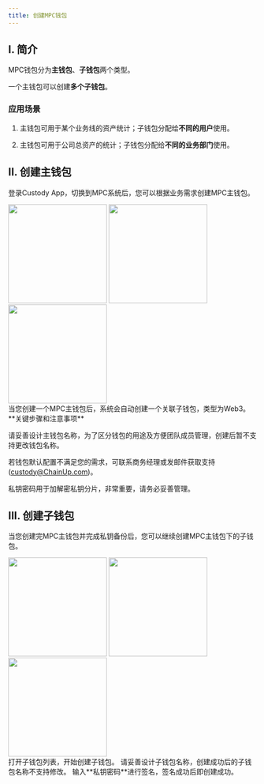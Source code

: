 ```yaml
---
title: 创建MPC钱包
---
```


## I. 简介

MPC钱包分为**主钱包**、**子钱包**两个类型。

一个主钱包可以创建**多个子钱包**。

### 应用场景

1. 主钱包可用于某个业务线的资产统计；子钱包分配给**不同的用户**使用。

2. 主钱包可用于公司总资产的统计；子钱包分配给**不同的业务部门**使用。


## II. 创建主钱包

登录Custody App，切换到MPC系统后，您可以根据业务需求创建MPC主钱包。

<div className="w-full flex items-center justify-center">
    <CardGroup cols={3}>
        <img src="/images/quickstart/mpc-main1_cn.png" width="200"/>
        <img src="/images/quickstart/mpc-main3_cn.png" width="200"/>
        <img src="/images/quickstart/mpc-main5_cn.png" width="200"/>
    </CardGroup>
</div>


<Note>
当您创建一个MPC主钱包后，系统会自动创建一个关联子钱包，类型为Web3。
</Note>


<Warning>
**关键步骤和注意事项**

请妥善设计主钱包名称，为了区分钱包的用途及方便团队成员管理，创建后暂不支持更改钱包名称。

若钱包默认配置不满足您的需求，可联系商务经理或发邮件获取支持(custody@ChainUp.com)。

私钥密码用于加解密私钥分片，非常重要，请务必妥善管理。
</Warning>



## III. 创建子钱包

当您创建完MPC主钱包并完成私钥备份后，您可以继续创建MPC主钱包下的子钱包。

<div className="w-full flex items-center justify-center">
    <CardGroup cols={3}>
        <img src="/images/quickstart/mpc-sub3_cn.png" width="200"/>
        <img src="/images/quickstart/mpc-sub5_cn.png" width="200"/>
        <img src="/images/quickstart/mpc-sub6_cn.png" width="200"/>
    </CardGroup>
</div>


<Steps>
<Step title="选择目标主钱包">
    打开子钱包列表，开始创建子钱包。
<Warning>
请妥善设计子钱包名称，创建成功后的子钱包名称不支持修改。
</Warning>

</Step>
<Step title="私钥签名创建">
    输入**私钥密码**进行签名，签名成功后即创建成功。
</Step>
</Steps>

